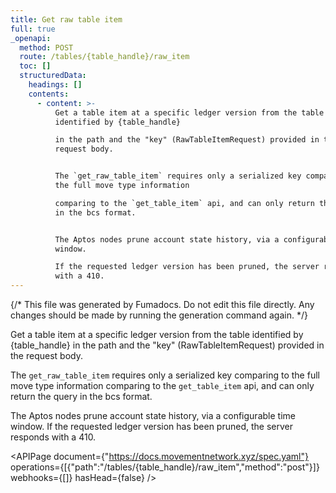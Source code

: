 ```yaml
---
title: Get raw table item
full: true
_openapi:
  method: POST
  route: /tables/{table_handle}/raw_item
  toc: []
  structuredData:
    headings: []
    contents:
      - content: >-
          Get a table item at a specific ledger version from the table
          identified by {table_handle}

          in the path and the "key" (RawTableItemRequest) provided in the
          request body.


          The `get_raw_table_item` requires only a serialized key comparing to
          the full move type information

          comparing to the `get_table_item` api, and can only return the query
          in the bcs format.


          The Aptos nodes prune account state history, via a configurable time
          window.

          If the requested ledger version has been pruned, the server responds
          with a 410.
---
```


{/* This file was generated by Fumadocs. Do not edit this file directly. Any changes should be made by running the generation command again. */}

Get a table item at a specific ledger version from the table identified by {table_handle}
in the path and the "key" (RawTableItemRequest) provided in the request body.

The `get_raw_table_item` requires only a serialized key comparing to the full move type information
comparing to the `get_table_item` api, and can only return the query in the bcs format.

The Aptos nodes prune account state history, via a configurable time window.
If the requested ledger version has been pruned, the server responds with a 410.

<APIPage document={"https://docs.movementnetwork.xyz/spec.yaml"} operations={[{"path":"/tables/{table_handle}/raw_item","method":"post"}]} webhooks={[]} hasHead={false} />